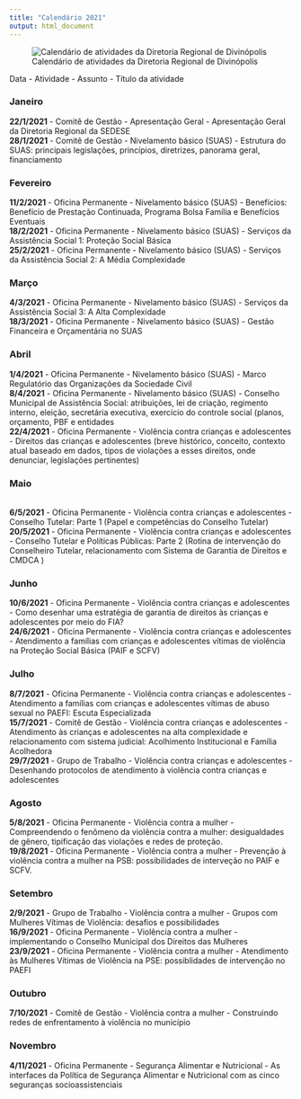 ```yaml
---
title: "Calendário 2021"
output: html_document
---
```


![Calendário de atividades da Diretoria Regional de Divinópolis](images/calendar21.jpg)

Data - Atividade - Assunto - Título da atividade

### Janeiro
**22/1/2021** - Comitê de Gestão - Apresentação Geral - Apresentação Geral da Diretoria Regional da SEDESE
<br>**28/1/2021** - Comitê de Gestão - Nivelamento básico (SUAS) - Estrutura do SUAS: principais legislações, princípios, diretrizes, panorama geral, financiamento

### Fevereiro
**11/2/2021** - Oficina Permanente - Nivelamento básico (SUAS) - Benefícios: Benefício de Prestação Continuada, Programa Bolsa Família e Benefícios Eventuais
<br>**18/2/2021** - Oficina Permanente - Nivelamento básico (SUAS) - Serviços da Assistência Social 1: Proteção Social Básica
<br>**25/2/2021** - Oficina Permanente - Nivelamento básico (SUAS) - Serviços da Assistência Social 2: A Média Complexidade


### Março
**4/3/2021** - Oficina Permanente - Nivelamento básico (SUAS) - Serviços da Assistência Social 3: A Alta Complexidade 
<br>**18/3/2021** - Oficina Permanente - Nivelamento básico (SUAS) - Gestão Financeira e Orçamentária no SUAS


### Abril
**1/4/2021** - Oficina Permanente - Nivelamento básico (SUAS) - Marco Regulatório das Organizações da Sociedade Civil
<br>**8/4/2021** - Oficina Permanente - Nivelamento básico (SUAS) - Conselho Municipal de Assistência Social: atribuições, lei de criação, regimento interno, eleição, secretária executiva, exercício do controle social (planos, orçamento, PBF e entidades
<br>**22/4/2021** - Oficina Permanente - Violência contra crianças e adolescentes - Direitos das crianças e adolescentes (breve histórico, conceito, contexto atual baseado em dados, tipos de violações a esses direitos, onde denunciar, legislações pertinentes)


### Maio
<br>**6/5/2021** - Oficina Permanente - Violência contra crianças e adolescentes - Conselho Tutelar: Parte 1 (Papel e competências do Conselho Tutelar)
<br>**20/5/2021** - Oficina Permanente - Violência contra crianças e adolescentes - Conselho Tutelar e Políticas Públicas: Parte 2 (Rotina de intervenção do Conselheiro Tutelar, relacionamento com Sistema de Garantia de Direitos e CMDCA )


### Junho
**10/6/2021** - Oficina Permanente - Violência contra crianças e adolescentes - Como desenhar uma estratégia de garantia de direitos às crianças e adolescentes por meio do FIA?
<br>**24/6/2021** - Oficina Permanente - Violência contra crianças e adolescentes - Atendimento a famílias com crianças e adolescentes vítimas de violência na Proteção Social Básica (PAIF e SCFV)


### Julho
**8/7/2021** - Oficina Permanente - Violência contra crianças e adolescentes - Atendimento a famílias com crianças e adolescentes vítimas de abuso sexual no PAEFI: Escuta Especializada
<br>**15/7/2021** - Comitê de Gestão - Violência contra crianças e adolescentes - Atendimento às crianças e adolescentes na alta complexidade e relacionamento com sistema judicial: Acolhimento Institucional e Família Acolhedora
<br>**29/7/2021** - Grupo de Trabalho - Violência contra crianças e adolescentes - Desenhando protocolos de atendimento à violência contra crianças e adolescentes


### Agosto
**5/8/2021** - Oficina Permanente - Violência contra a mulher - Compreendendo o fenômeno da violência contra a mulher: desigualdades de gênero, tipificação das violações e redes de proteção.
<br>**19/8/2021** - Oficina Permanente - Violência contra a mulher - Prevenção à violência contra a mulher na PSB: possibilidades de interveção no PAIF e SCFV.


### Setembro
**2/9/2021** - Grupo de Trabalho - Violência contra a mulher - Grupos com Mulheres Vítimas de Violência: desafios e possibilidades
<br>**16/9/2021** - Oficina Permanente - Violência contra a mulher - implementando o Conselho Municipal dos Direitos das Mulheres
<br>**23/9/2021** - Oficina Permanente - Violência contra a mulher - Atendimento às Mulheres Vítimas de Violência na PSE: possiblidades de intervenção no PAEFI


### Outubro
**7/10/2021** - Comitê de Gestão - Violência contra a mulher - Construindo redes de enfrentamento à violência no município


### Novembro
**4/11/2021** - Oficina Permanente - Segurança Alimentar e Nutricional - As interfaces da Política de Segurança Alimentar e Nutricional com as cinco seguranças socioassistenciais







